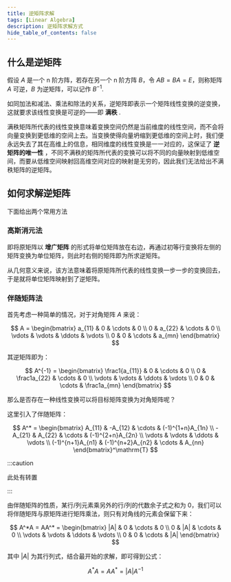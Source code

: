 ```yaml
---
title: 逆矩阵求解
tags: [Linear Algebra]
description: 逆矩阵求解方式
hide_table_of_contents: false
---
```


## 什么是逆矩阵

假设 $A$ 是一个 n 阶方阵，若存在另一个 n 阶方阵 $B$，令 $AB=BA=E$，则称矩阵 $A$ 可逆，$B$ 为逆矩阵，可以记作 $B^{-1}$.

如同加法和减法、乘法和除法的关系，逆矩阵即表示一个矩阵线性变换的逆变换，这就要求该线性变换是可逆的——即 **满秩** .

满秩矩阵所代表的线性变换意味着变换空间仍然是当前维度的线性空间，而不会将向量变换到更低维的空间上去。当变换使得向量坍缩到更低维的空间上时，我们便永远失去了其在高维上的信息，相同维度的线性变换是一一对应的，这保证了 **逆矩阵的唯一性** ，不同不满秩的矩阵所代表的变换可以将不同的向量映射到低维空间，而要从低维空间映射回高维空间对应的映射是无穷的，因此我们无法给出不满秩矩阵的逆矩阵。

## 如何求解逆矩阵

下面给出两个常用方法

### 高斯消元法

即将原矩阵以 **增广矩阵** 的形式将单位矩阵放在右边，再通过初等行变换将左侧的矩阵变换为单位矩阵，则此时右侧的矩阵即为所求逆矩阵。

从几何意义来说，该方法意味着将原矩阵所代表的线性变换一步一步的变换回去，于是就将单位矩阵映射到了逆矩阵。

### 伴随矩阵法

首先考虑一种简单的情况，对于对角矩阵 $A$ 来说：

$$
A = 
\begin{bmatrix} a_{11} & 0 & \cdots & 0 \\ 0 & a_{22} & \cdots & 0 \\ \vdots & \vdots & \ddots & \vdots \\ 0 & 0 & \cdots & a_{mn} \end{bmatrix}
$$

其逆矩阵即为：

$$
A^{-1} = 
\begin{bmatrix} \frac1{a_{11}} & 0 & \cdots & 0 \\ 0 & \frac1a_{22} & \cdots & 0 \\ \vdots & \vdots & \ddots & \vdots \\ 0 & 0 & \cdots & \frac1a_{mn} \end{bmatrix}
$$

那么是否存在一种线性变换可以将目标矩阵变换为对角矩阵呢？

这里引入了伴随矩阵：

$$
A^* = \begin{bmatrix}
  A_{11} & -A_{12} & \cdots & (-1)^{1+n}A_{1n} \\
  -A_{21} & A_{22} & \cdots & (-1)^{2+n}A_{2n} \\
  \vdots & \vdots & \ddots & \vdots \\
  (-1)^{n+1}A_{n1} & (-1)^{n+2}A_{n2} & \cdots & A_{nn}
\end{bmatrix}^\mathrm{T}
$$

:::caution

此处有转置

:::

由伴随矩阵的性质，某行/列元素乘另外的行/列的代数余子式之和为 0，我们可以将伴随矩阵与原矩阵进行矩阵乘法，则只有对角线的元素会保留下来：

$$
A^*A = AA^* = \begin{bmatrix}
  |A| & 0 & \cdots & 0 \\
  0 & |A| & \cdots & 0 \\
  \vdots & \vdots & \ddots & \vdots \\
  0 & 0 & \cdots & |A|
\end{bmatrix}
$$

其中 $|A|$ 为其行列式，结合最开始的求解，即可得到公式：

$$
A^*A = AA^* = |A|A^{-1}
$$
